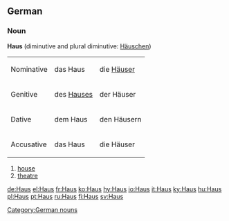 ==German==
===Noun===
'''Haus''' {{n}} (diminutive and plural diminutive: [[Häuschen]])

{|
|-----
| Nominative || das Haus || die [[Häuser]]
|-----
| Genitive || des [[Hauses]] || der Häuser
|-----
| Dative || dem Haus || den Häusern
|-----
| Accusative || das Haus || die Häuser
|}

# [[house]]
# [[theatre]]

[[Category:German nouns]]

[[de:Haus]]
[[el:Haus]]
[[fr:Haus]]
[[ko:Haus]]
[[hy:Haus]]
[[io:Haus]]
[[it:Haus]]
[[ky:Haus]]
[[hu:Haus]]
[[pl:Haus]]
[[pt:Haus]]
[[ru:Haus]]
[[fi:Haus]]
[[sv:Haus]]